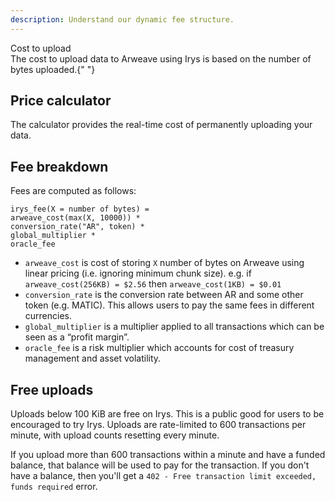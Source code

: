 ```yaml
---
description: Understand our dynamic fee structure.
---
```



<div className="flex flex-col mt-2">
	<div className="flex items-end">
		<div className="">
			<Heading level={1}>Cost to upload</Heading>
		</div>
	</div>
</div>
The cost to upload data to Arweave using Irys is based on the number of bytes uploaded.{" "}

## Price calculator

The calculator provides the real-time cost of permanently uploading your data.

<div class="mt-10">
	<UploadFeeCalculator />
</div>

## Fee breakdown

Fees are computed as follows:

```
irys_fee(X = number of bytes) =
arweave_cost(max(X, 10000)) *
conversion_rate("AR", token) *
global_multiplier *
oracle_fee
```

- `arweave_cost` is cost of storing `X` number of bytes on Arweave using linear pricing (i.e. ignoring minimum chunk size). e.g. if `arweave_cost(256KB) = $2.56` then `arweave_cost(1KB) = $0.01`
- `conversion_rate` is the conversion rate between AR and some other token (e.g. MATIC). This allows users to pay the same fees in different currencies.
- `global_multiplier` is a multiplier applied to all transactions which can be seen as a “profit margin”.
- `oracle_fee` is a risk multiplier which accounts for cost of treasury management and asset volatility.

## Free uploads

Uploads below 100 KiB are free on Irys. This is a public good for users to be encouraged to try Irys. Uploads are rate-limited to 600 transactions per minute, with upload counts resetting every minute.

If you upload more than 600 transactions within a minute and have a funded balance, that balance will be used to pay for the transaction. If you don't have a balance, then you'll get a `402 - Free transaction limit exceeded, funds required` error.
